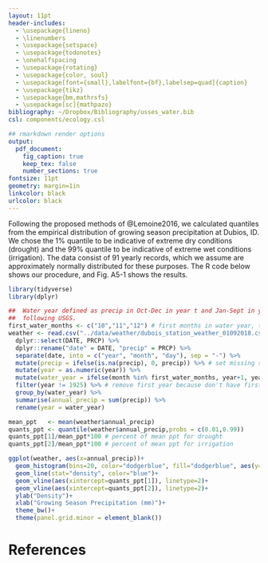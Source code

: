 ```yaml
---
layout: 11pt
header-includes:
  - \usepackage{lineno}
  - \linenumbers
  - \usepackage{setspace}
  - \usepackage{todonotes}
  - \onehalfspacing
  - \usepackage{rotating}
  - \usepackage{color, soul}
  - \usepackage[font={small},labelfont={bf},labelsep=quad]{caption}
  - \usepackage{tikz}
  - \usepackage{bm,mathrsfs}
  - \usepackage[sc]{mathpazo}
bibliography: ~/Dropbox/Bibliography/usses_water.bib
csl: components/ecology.csl

## rmarkdown render options
output:
  pdf_document:
    fig_caption: true
    keep_tex: false
    number_sections: true
fontsize: 11pt
geometry: margin=1in
linkcolor: black
urlcolor: black
---
```


\newcommand{\tikzcircle}[2][red,fill=red]{\tikz[baseline=-0.5ex]\draw[#1,radius=#2] (0,0) circle ;}
\renewcommand\linenumberfont{\normalfont\tiny\sffamily\color{gray}}
\renewcommand\thefigure{A5-\arabic{figure}}
\renewcommand\theequation{A5.\arabic{equation}}
\renewcommand\thetable{A5-\arabic{table}}  
\renewcommand\thesection{Section A5.\arabic{section}}

\begin{center}
\textbf{\Large{Appendix 5}} \\
A.T. Tredennick, A.R. Kleinhesselink, J.B. Taylor \& P.B. Adler \\
``Consistent ecosystem functional response across precipitation extremes in a sagebrush steppe'' \\
\emph{PeerJ}
\end{center}

\section{Characterizing Extreme Precipitation Amounts}

Following the proposed methods of @Lemoine2016, we calculated quantiles from the empirical distribution of growing season precipitation at Dubios, ID.
We chose the 1\% quantile to be indicative of extreme dry conditions (drought) and the 99\% quantile to be indicative of extreme wet conditions (irrigation).
The data consist of 91 yearly records, which we assume are approximately normally distributed for these purposes.
The R code below shows our procedure, and Fig. A5-1 shows the results.

```r
library(tidyverse)
library(dplyr)

##  Water year defined as precip in Oct-Dec in year t and Jan-Sept in year t+1
##  following USGS.
first_water_months <- c("10","11","12") # first months in water year, to be promoted a year
weather <- read.csv("../data/weather/dubois_station_weather_01092018.csv") %>%
  dplyr::select(DATE, PRCP) %>%
  dplyr::rename("date" = DATE, "precip" = PRCP) %>%
  separate(date, into = c("year", "month", "day"), sep = "-") %>%
  mutate(precip = ifelse(is.na(precip), 0, precip)) %>% # set missing station data to 0
  mutate(year = as.numeric(year)) %>%
  mutate(water_year = ifelse(month %in% first_water_months, year+1, year)) %>% # create water years, based on USGS defintion
  filter(year != 1925) %>% # remove first year because don't have first water-year months
  group_by(water_year) %>%
  summarise(annual_precip = sum(precip)) %>%
  rename(year = water_year)

mean_ppt   <- mean(weather$annual_precip)
quants_ppt <- quantile(weather$annual_precip,probs = c(0.01,0.99))
quants_ppt[1]/mean_ppt*100 # percent of mean ppt for drought
quants_ppt[2]/mean_ppt*100 # percent of mean ppt for irrigation

ggplot(weather, aes(x=annual_precip))+
  geom_histogram(bins=20, color="dodgerblue", fill="dodgerblue", aes(y=..density..))+
  geom_line(stat="density", color="blue")+
  geom_vline(aes(xintercept=quants_ppt[1]), linetype=2)+
  geom_vline(aes(xintercept=quants_ppt[2]), linetype=2)+
  ylab("Density")+
  xlab("Growing Season Precipitation (mm)")+
  theme_bw()+
  theme(panel.grid.minor = element_blank())
```

# References
